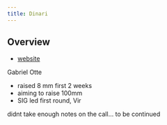 ```yaml
---
title: Dinari
---
```


## Overview

- [website](https://dinari.com/)

Gabriel Otte

- raised 8 mm first 2 weeks
- aiming to raise 100mm
- SIG led first round, Vir

didnt take enough notes on the call... to be continued
